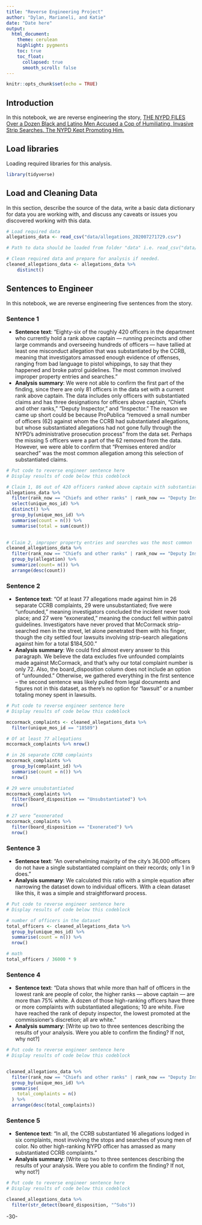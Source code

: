 ```yaml
---
title: "Reverse Engineering Project"
author: "Dylan, Marianeli, and Katie"
date: "Date here"
output:
  html_document:
    theme: cerulean
    highlight: pygments
    toc: true
    toc_float:
      collapsed: true
      smooth_scroll: false
---
```


```r
knitr::opts_chunk$set(echo = TRUE)
```

## Introduction 

In this notebook, we are reverse engineering the story, [THE NYPD FILES Over a Dozen Black and Latino Men Accused a Cop of Humiliating, Invasive Strip Searches. The NYPD Kept Promoting Him.](https://www.propublica.org/article/over-a-dozen-black-and-latino-men-accused-a-cop-of-humiliating-invasive-strip-searches-the-nypd-kept-promoting-him)

## Load libraries

Loading required libraries for this analysis.

```r
library(tidyverse)
```

## Load and Cleaning Data

In this section, describe the source of the data, write a basic data dictionary for data you are working with, and discuss any caveats or issues you discovered working with this data. 

```r
# Load required data
allegations_data <- read_csv("data/allegations_202007271729.csv")

# Path to data should be loaded from folder "data" i.e. read_csv("data/name_of_data.csv")

# Clean required data and prepare for analysis if needed. 
cleaned_allegations_data <- allegations_data %>% 
    distinct()


```

## Sentences to Engineer
In this notebook, we are reverse engineering five sentences from the story.

### Sentence 1

* **Sentence text**: “Eighty-six of the roughly 420 officers in the department who currently hold a rank above captain — running precincts and other large commands and overseeing hundreds of officers — have tallied at least one misconduct allegation that was substantiated by the CCRB, meaning that investigators amassed enough evidence of offenses, ranging from bad language to pistol whippings, to say that they happened and broke patrol guidelines. The most common involved improper property entries and searches.”
* **Analysis summary**: 
We were not able to confirm the first part of the finding, since there are only 81 officers in the data set with a current rank above captain. The data includes only officers with substantiated claims and has three designations for officers above captain, "Chiefs and other ranks," "Deputy Inspector," and "Inspector." The reason we came up short could be because ProPublica "removed a small number of officers (62) against whom the CCRB had substantiated allegations, but whose substantiated allegations had not gone fully through the NYPD’s administrative prosecution process" from the data set. Perhaps the missing 5 officers were a part of the 62 removed from the data. However, we were able to confirm that "Premises entered and/or searched" was the most common allegation among this selection of substantiated claims.

```r
# Put code to reverse engineer sentence here
# Display results of code below this codeblock

# Claim 1, 86 out of 420 officers ranked above captain with substantiated complaints
allegations_data %>% 
  filter(rank_now == "Chiefs and other ranks" | rank_now == "Deputy Inspector" | rank_now == "Inspector") %>% 
  select(unique_mos_id) %>%
  distinct() %>% 
  group_by(unique_mos_id) %>% 
  summarise(count = n()) %>% 
  summarise(total = sum(count))
  

# Claim 2, improper property entries and searches was the most common
cleaned_allegations_data %>% 
  filter(rank_now == "Chiefs and other ranks" | rank_now == "Deputy Inspector" | rank_now == "Inspector" & str_detect(board_disposition, "^Subs")) %>% 
  group_by(allegation) %>% 
  summarize(count= n()) %>% 
  arrange(desc(count))

```

### Sentence 2

* **Sentence text**: "Of at least 77 allegations made against him in 26 separate CCRB complaints, 29 were unsubstantiated; five were “unfounded,” meaning investigators concluded the incident never took place; and 27 were “exonerated,” meaning the conduct fell within patrol guidelines. Investigators have never proved that McCormack strip-searched men in the street, let alone penetrated them with his finger, though the city settled four lawsuits involving strip-search allegations against him for a total $184,500."
* **Analysis summary**: We could find almost every answer to this paragraph. We believe the data excludes five unfounded complaints made against McCormack, and that's why our total complaint number is only 72. Also, the board_disposition column does not include an option of "unfounded." Otherwise, we gathered everything in the first sentence -- the second sentence was likely pulled from legal documents and figures not in this dataset, as there's no option for "lawsuit" or a number totaling money spent in lawsuits.

```r
# Put code to reverse engineer sentence here
# Display results of code below this codeblock

mccormack_complaints <- cleaned_allegations_data %>% 
  filter(unique_mos_id == "18589")

# Of at least 77 allegations
mccormack_complaints %>% nrow()

# in 26 separate CCRB complaints
mccormack_complaints %>% 
  group_by(complaint_id) %>% 
  summarise(count = n()) %>% 
  nrow()

# 29 were unsubstantiated
mccormack_complaints %>% 
  filter(board_disposition == "Unsubstantiated") %>% 
  nrow()

# 27 were “exonerated
mccormack_complaints %>% 
  filter(board_disposition == "Exonerated") %>% 
  nrow()

```

### Sentence 3

* **Sentence text**: “An overwhelming majority of the city’s 36,000 officers do not have a single substantiated complaint on their records; only 1 in 9 does.”
* **Analysis summary**: We calculated this ratio with a simple equation after narrowing the dataset down to individual officers. With a clean dataset like this, it was a simple and straightforward process.

```r
# Put code to reverse engineer sentence here
# Display results of code below this codeblock

# number of officers in the dataset 
total_officers <- cleaned_allegations_data %>% 
  group_by(unique_mos_id) %>% 
  summarise(count = n()) %>% 
  nrow()

# math 
total_officers / 36000 * 9

```

### Sentence 4

* **Sentence text**: “Data shows that while more than half of officers in the lowest rank are people of color, the higher ranks — above captain — are more than 75% white. A dozen of those high-ranking officers have three or more complaints with substantiated allegations; 10 are white. Five have reached the rank of deputy inspector, the lowest promoted at the commissioner’s discretion; all are white.”
* **Analysis summary**: [Write up two to three sentences describing the results of your analysis.  Were you able to confirm the finding? If not, why not?]

```r
# Put code to reverse engineer sentence here
# Display results of code below this codeblock


cleaned_allegations_data %>% 
  filter(rank_now == "Chiefs and other ranks" | rank_now == "Deputy Inspector" | rank_now == "Inspector" & str_detect(board_disposition, "^Subs")) %>% 
  group_by(unique_mos_id) %>% 
  summarise(
    total_complaints = n()
  ) %>% 
  arrange(desc(total_complaints)) 

```

### Sentence 5

* **Sentence text**: “In all, the CCRB substantiated 16 allegations lodged in six complaints, most involving the stops and searches of young men of color. No other high-ranking NYPD officer has amassed as many substantiated CCRB complaints.”
* **Analysis summary**: [Write up two to three sentences describing the results of your analysis.  Were you able to confirm the finding? If not, why not?]

```r
# Put code to reverse engineer sentence here
# Display results of code below this codeblock

cleaned_allegations_data %>% 
  filter(str_detect(board_disposition, "^Subs")) 
```

-30-